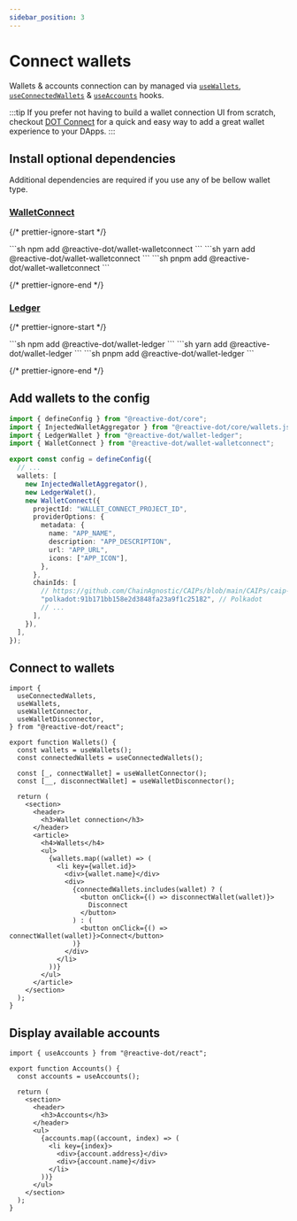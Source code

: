 ```yaml
---
sidebar_position: 3
---
```



# Connect wallets

Wallets & accounts connection can by managed via [`useWallets`](/api/react/function/useWallets), [`useConnectedWallets`](/api/react/function/useConnectedWallets) & [`useAccounts`](/api/react/function/useAccounts) hooks.

:::tip
If you prefer not having to build a wallet connection UI from scratch, checkout [DOT Connect](https://dotconnect.dev/) for a quick and easy way to add a great wallet experience to your DApps.
:::

## Install optional dependencies

Additional dependencies are required if you use any of be bellow wallet type.

### [WalletConnect](https://walletconnect.com/)

{/* prettier-ignore-start */}

<Tabs>
  <TabItem value="npm" label="npm" default>
    ```sh
    npm add @reactive-dot/wallet-walletconnect
    ```
  </TabItem>
  <TabItem value="yarn" label="yarn">
    ```sh
    yarn add @reactive-dot/wallet-walletconnect
    ```
  </TabItem>
    <TabItem value="pnpm" label="pnpm">
    ```sh
    pnpm add @reactive-dot/wallet-walletconnect
    ```
  </TabItem>
</Tabs>

{/* prettier-ignore-end */}

### [Ledger](https://www.ledger.com/)

{/* prettier-ignore-start */}

<Tabs>
  <TabItem value="npm" label="npm" default>
    ```sh
    npm add @reactive-dot/wallet-ledger
    ```
  </TabItem>
  <TabItem value="yarn" label="yarn">
    ```sh
    yarn add @reactive-dot/wallet-ledger
    ```
  </TabItem>
    <TabItem value="pnpm" label="pnpm">
    ```sh
    pnpm add @reactive-dot/wallet-ledger
    ```
  </TabItem>
</Tabs>

{/* prettier-ignore-end */}

## Add wallets to the config

```ts title="config.ts"
import { defineConfig } from "@reactive-dot/core";
import { InjectedWalletAggregator } from "@reactive-dot/core/wallets.js";
import { LedgerWallet } from "@reactive-dot/wallet-ledger";
import { WalletConnect } from "@reactive-dot/wallet-walletconnect";

export const config = defineConfig({
  // ...
  wallets: [
    new InjectedWalletAggregator(),
    new LedgerWalet(),
    new WalletConnect({
      projectId: "WALLET_CONNECT_PROJECT_ID",
      providerOptions: {
        metadata: {
          name: "APP_NAME",
          description: "APP_DESCRIPTION",
          url: "APP_URL",
          icons: ["APP_ICON"],
        },
      },
      chainIds: [
        // https://github.com/ChainAgnostic/CAIPs/blob/main/CAIPs/caip-13.md
        "polkadot:91b171bb158e2d3848fa23a9f1c25182", // Polkadot
        // ...
      ],
    }),
  ],
});
```

## Connect to wallets

```tsx title="wallets.tsx"
import {
  useConnectedWallets,
  useWallets,
  useWalletConnector,
  useWalletDisconnector,
} from "@reactive-dot/react";

export function Wallets() {
  const wallets = useWallets();
  const connectedWallets = useConnectedWallets();

  const [_, connectWallet] = useWalletConnector();
  const [__, disconnectWallet] = useWalletDisconnector();

  return (
    <section>
      <header>
        <h3>Wallet connection</h3>
      </header>
      <article>
        <h4>Wallets</h4>
        <ul>
          {wallets.map((wallet) => (
            <li key={wallet.id}>
              <div>{wallet.name}</div>
              <div>
                {connectedWallets.includes(wallet) ? (
                  <button onClick={() => disconnectWallet(wallet)}>
                    Disconnect
                  </button>
                ) : (
                  <button onClick={() => connectWallet(wallet)}>Connect</button>
                )}
              </div>
            </li>
          ))}
        </ul>
      </article>
    </section>
  );
}
```

## Display available accounts

```tsx title="accounts.tsx"
import { useAccounts } from "@reactive-dot/react";

export function Accounts() {
  const accounts = useAccounts();

  return (
    <section>
      <header>
        <h3>Accounts</h3>
      </header>
      <ul>
        {accounts.map((account, index) => (
          <li key={index}>
            <div>{account.address}</div>
            <div>{account.name}</div>
          </li>
        ))}
      </ul>
    </section>
  );
}
```
